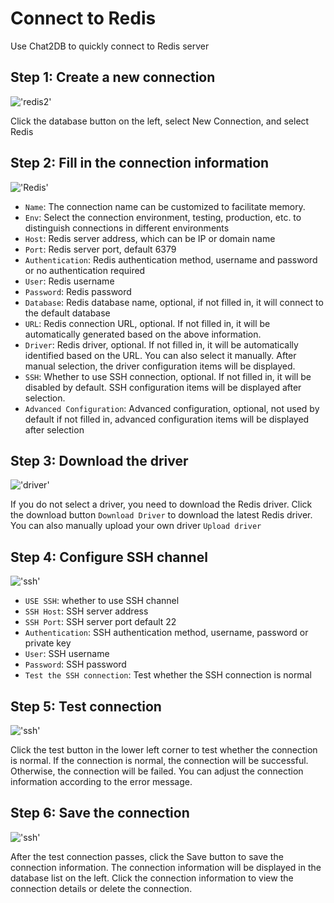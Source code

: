 # Connect to Redis

Use Chat2DB to quickly connect to Redis server

## Step 1: Create a new connection

!['redis2'](/image/connection/redis2.png)

Click the database button on the left, select New Connection, and select Redis


## Step 2: Fill in the connection information

!['Redis'](/image/connection/redis.png)

- `Name`: The connection name can be customized to facilitate memory.
- `Env`: Select the connection environment, testing, production, etc. to distinguish connections in different environments
- `Host`: Redis server address, which can be IP or domain name
- `Port`: Redis server port, default 6379
- `Authentication`: Redis authentication method, username and password or no authentication required
- `User`: Redis username
- `Password`: Redis password
- `Database`: Redis database name, optional, if not filled in, it will connect to the default database
- `URL`: Redis connection URL, optional. If not filled in, it will be automatically generated based on the above information.
- `Driver`: Redis driver, optional. If not filled in, it will be automatically identified based on the URL. You can also select it manually. After manual selection, the driver configuration items will be displayed.
- `SSH`: Whether to use SSH connection, optional. If not filled in, it will be disabled by default. SSH configuration items will be displayed after selection.
- `Advanced Configuration`: Advanced configuration, optional, not used by default if not filled in, advanced configuration items will be displayed after selection

## Step 3: Download the driver

!['driver'](/image/connection/driver.png)

If you do not select a driver, you need to download the Redis driver. Click the download button `Download Driver` to download the latest Redis driver. You can also manually upload your own driver `Upload driver`

## Step 4: Configure SSH channel

!['ssh'](/image/connection/ssh.png)
- `USE SSH`: whether to use SSH channel
- `SSH Host`: SSH server address
- `SSH Port`: SSH server port default 22
- `Authentication`: SSH authentication method, username, password or private key
- `User`: SSH username
- `Password`: SSH password
- `Test the SSH connection`: Test whether the SSH connection is normal

## Step 5: Test connection

!['ssh'](/image/connection/test.png)

Click the test button in the lower left corner to test whether the connection is normal. If the connection is normal, the connection will be successful. Otherwise, the connection will be failed. You can adjust the connection information according to the error message.

## Step 6: Save the connection
!['ssh'](/image/connection/test.png)

After the test connection passes, click the Save button to save the connection information. The connection information will be displayed in the database list on the left. Click the connection information to view the connection details or delete the connection.